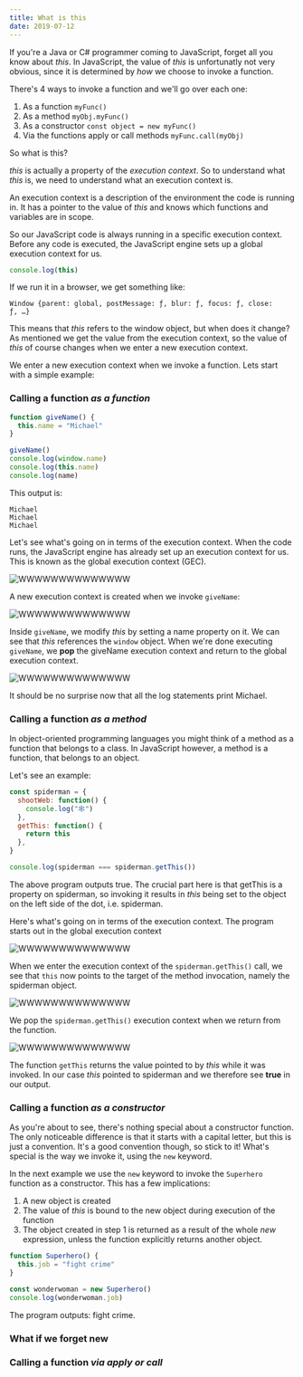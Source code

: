 ```yaml
---
title: What is this
date: 2019-07-12
---
```


If you're a Java or C# programmer coming to JavaScript, forget all you know about _this_.
In JavaScript, the value of _this_ is unfortunatly not very obvious, since it is determined by _how_ we choose to invoke a function.

There's 4 ways to invoke a function and we'll go over each one:

1. As a function `myFunc()`
2. As a method `myObj.myFunc()`
3. As a constructor `const object = new myFunc()`
4. Via the functions apply or call methods `myFunc.call(myObj)`

So what is this?

_this_ is actually a property of the _execution context_. So to understand what _this_ is, we need to understand what an execution context is.

An execution context is a description of the environment the code is running in.
It has a pointer to the value of _this_ and knows which functions and variables are in scope.

So our JavaScript code is always running in a specific execution context.
Before any code is executed, the JavaScript engine sets up a global execution context for us.

```js
console.log(this)
```

If we run it in a browser, we get something like:

```
Window {parent: global, postMessage: ƒ, blur: ƒ, focus: ƒ, close: ƒ, …}
```

This means that _this_ refers to the window object, but when does it change?
As mentioned we get the value from the execution context, so the value of _this_ of course changes when we enter a new execution context.

We enter a new execution context when we invoke a function. Lets start with a simple example:

### Calling a function _as a function_

```js
function giveName() {
  this.name = "Michael"
}

giveName()
console.log(window.name)
console.log(this.name)
console.log(name)
```

This output is:

```
Michael
Michael
Michael
```

Let's see what's going on in terms of the execution context.
When the code runs, the JavaScript engine has already set up an execution context for us. This is known as the global execution context (GEC).

<img src="execution-context-as-function-01.svg" alt="WWWWWWWWWWWWWW" />

A new execution context is created when we invoke `giveName`:

<img src="execution-context-as-function-02.svg" alt="WWWWWWWWWWWWWW" />

Inside `giveName`, we modify _this_ by setting a name property on it. We can see that _this_ references the `window` object.
When we're done executing `giveName`, we **pop** the giveName execution context and return to the global execution context.

<img src="execution-context-as-function-03.svg" alt="WWWWWWWWWWWWWW" />

It should be no surprise now that all the log statements print Michael.

### Calling a function _as a method_

In object-oriented programming languages you might think of a method as a function that belongs to a class.
In JavaScript however, a method is a function, that belongs to an object.

Let's see an example:

```js
const spiderman = {
  shootWeb: function() {
    console.log("🕸️")
  },
  getThis: function() {
    return this
  },
}

console.log(spiderman === spiderman.getThis())
```

The above program outputs true. The crucial part here is that getThis is a property on spiderman, so invoking it
results in _this_ being set to the object on the left side of the dot, i.e. spiderman.

Here's what's going on in terms of the execution context. The program starts out in the global execution context

<img src="execution-context-as-method-01.svg" alt="WWWWWWWWWWWWWW" />

When we enter the execution context of the `spiderman.getThis()` call, we see that `this` now points to the
target of the method invocation, namely the spiderman object.

<img src="execution-context-as-method-02.svg" alt="WWWWWWWWWWWWWW" />

We pop the `spiderman.getThis()` execution context when we return from the function.

<img src="execution-context-as-method-03.svg" alt="WWWWWWWWWWWWWW" />

The function `getThis` returns the value pointed to by _this_ while it was invoked. In our case _this_ pointed to spiderman and we
therefore see **true** in our output.

### Calling a function _as a constructor_

As you're about to see, there's nothing special about a constructor function.
The only noticeable difference is that it starts with a capital letter, but this is just a convention.
It's a good convention though, so stick to it! What's special is the way we invoke it, using the `new` keyword.

In the next example we use the `new` keyword to invoke the `Superhero` function as a constructor.
This has a few implications:

1. A new object is created
2. The value of _this_ is bound to the new object during execution of the function
3. The object created in step 1 is returned as a result of the whole _new_ expression, unless the function explicitly returns another object.

```js
function Superhero() {
  this.job = "fight crime"
}

const wonderwoman = new Superhero()
console.log(wonderwoman.job)
```

The program outputs: fight crime.



### What if we forget new

### Calling a function _via apply or call_
